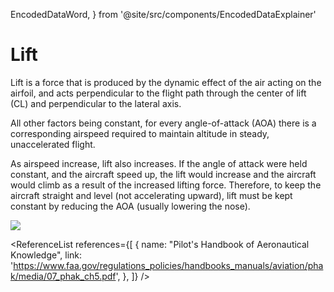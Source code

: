   EncodedDataWord,
} from '@site/src/components/EncodedDataExplainer'

# Lift

Lift is a force that is produced by the dynamic effect of the air acting on the
airfoil, and acts perpendicular to the flight path through the center of lift
(CL) and perpendicular to the lateral axis.

All other factors being constant, for every angle-of-attack (AOA) there is a
corresponding airspeed required to maintain altitude in steady, unaccelerated
flight.

As airspeed increase, lift also increases. If the angle of attack were held
constant, and the aircraft speed up, the lift would increase and the aircraft
would climb as a result of the increased lifting force. Therefore, to keep the
aircraft straight and level (not accelerating upward), lift must be kept
constant by reducing the AOA (usually lowering the nose).

<img src="/img/content/drag_curve.png" />

<ReferenceList
  references={[
    {
      name: "Pilot's Handbook of Aeronautical Knowledge",
      link: 'https://www.faa.gov/regulations_policies/handbooks_manuals/aviation/phak/media/07_phak_ch5.pdf',
    },
  ]}
/>
